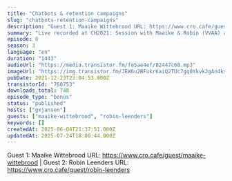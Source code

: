```yaml
---
title: "Chatbots & retention campaigns"
slug: "chatbots-retention-campaigns"
description: "Guest 1: Maaike Wittebrood URL: https://www.cro.cafe/guest/maaike-wittebrood | Guest 2: Robin Leenders URL: https://www.cro.cafe/guest/robin-leenders"
summary: "Live recorded at CH2021: Session with Maaike & Robin (VVAA) about deploying chatbots and building retention campaigns."
episode: 0
season: 3
language: "en"
duration: "1443"
audioUrl: "https://media.transistor.fm/fe5ae4ef/82447c68.mp3"
imageUrl: "https://img.transistor.fm/JEW6u2BFukrKaiQ2TUc7gq0Ykvk2gAn4ksJohjBwReE/rs:fill:0:0:1/w:3000/h:3000/q:60/aHR0cHM6Ly9pbWct/dXBsb2FkLXByb2R1/Y3Rpb24udHJhbnNp/c3Rvci5mbS83Yzk5/NzNhMThmYjc2ZTlm/MTI4MGU5NGZkMjM2/NGU4OC5qcGc.webp"
pubDate: 2021-12-23T23:04:53.000Z
transistorId: "760753"
downloads_total: 748
episode_type: "bonus"
status: "published"
hosts: ["gxjansen"]
guests: ["maaike-wittebrood", "robin-leenders"]
keywords: []
createdAt: 2025-06-04T21:37:51.000Z
updatedAt: 2025-07-24T18:00:44.000Z
---
```


Guest 1: Maaike Wittebrood URL: https://www.cro.cafe/guest/maaike-wittebrood | Guest 2: Robin Leenders URL: https://www.cro.cafe/guest/robin-leenders
